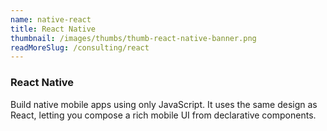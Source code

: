 ```yaml
---
name: native-react
title: React Native
thumbnail: /images/thumbs/thumb-react-native-banner.png
readMoreSlug: /consulting/react
---
```


### React Native

Build native mobile apps using only JavaScript. It uses the same design as React, letting you compose a rich mobile UI from declarative components.
